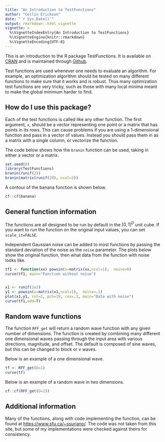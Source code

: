 ```yaml
---
title: "An Introduction to TestFunctions"
author: "Collin Erickson"
date: "`r Sys.Date()`"
output: rmarkdown::html_vignette
vignette: >
  %\VignetteIndexEntry{An Introduction to TestFunctions}
  %\VignetteEngine{knitr::rmarkdown}
  %\VignetteEncoding{UTF-8}
---
```


This is an introduction to the R package TestFunctions. It is available on [CRAN](https://cran.r-project.org/package=TestFunctions) and is maintained through [Github](https://github.com/CollinErickson/TestFunctions).

Test functions are used whenever one needs to evaluate an algorithm. For example, an optimization algorithm should be tested on many different functions to make sure that it works and is robust. Thus many optimization test functions are very tricky, such as those with many local minima meant to make the global minimum harder to find.


## How do I use this package?

Each of the test functions is called like any other function. The first argument, `x`, should
be a vector representing one point or a matrix that has points in its rows. This can cause 
problems if you are using a 1-dimensional function and pass in a vector of values. 
Instead you should pass them in as a matrix with a single column, or vectorize the function.

The code below shows how the `branin` function can be used, taking in either a vector or a matrix.

```r
set.seed(0)
library(TestFunctions)
branin(runif(2))
branin(matrix(runif(20), ncol=2))
```


A contour of the banana function is shown below.

```r
cf::cf(banana)
```

## General function information

The functions are all designed to be run by default in the $[0,1]^D$ unit cube. 
If you want to run the function on the original input values, you can set `scale_it=FALSE`.

Independent Gaussian noise can be added to most functions by passing the standard deviation of the noise as the `noise` parameter. The plots below show the original function, then what data from the function with noise looks like.

```r
tf1 <- function(xx) powsin(x=matrix(xx,ncol=1),  noise=0)
curve(tf1, main="Function without noise")


x1 <- runif(1e2)
y1 <- powsin(x=matrix(x1,ncol=1),  noise=.1)
plot(x1,y1, col=2, pch=19, cex=.3, main="Data with noise")
curve(tf1,add=T)
```



## Random wave functions

The function `RFF_get` will return a random wave function with any given number of dimensions. The function is created by combining many different one dimensional waves passing through the input area with various directions, magnitude, and offset. The default is composed of sine waves, but this can be changed to block or v waves.

Below is an example of a one dimensional wave.

```r
tf <- RFF_get(D=1)
curve(tf)
```

Below is an example of a random wave in two dimensions.

```r
cf::cf(RFF_get(D=2))
```


## Additional information

Many of the functions, along with code implementing the function, can be found at <https://www.sfu.ca/~ssurjano/>. The code was not taken from this site, but some of my implementations were checked against theirs for consistency.

